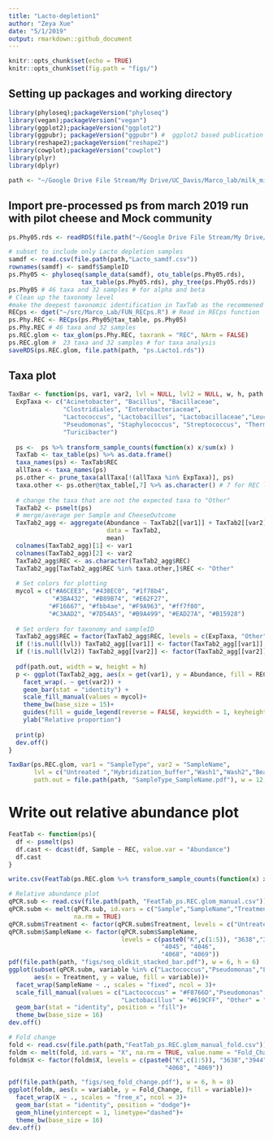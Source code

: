 ```yaml
---
title: "Lacto-depletion1"
author: "Zeya Xue"
date: "5/1/2019"
output: rmarkdown::github_document
---
```


```r
knitr::opts_chunk$set(echo = TRUE)
knitr::opts_chunk$set(fig.path = "figs/")
```

## Setting up packages and working directory 
```r
library(phyloseq);packageVersion("phyloseq")
library(vegan);packageVersion("vegan")
library(ggplot2);packageVersion("ggplot2")
library(ggpubr); packageVersion("ggpubr") #  ggplot2 based publication ready fig
library(reshape2);packageVersion("reshape2")
library(cowplot);packageVersion("cowplot")
library(plyr)
library(dplyr)

path <- "~/Google Drive File Stream/My Drive/UC_Davis/Marco_lab/milk_microbiota/Depletion_Abundant_sequences/Agilent_SureSelect/sequencing/"
```

## Import pre-processed ps from march 2019 run with pilot cheese and Mock community
```r
ps.Phy05.rds <- readRDS(file.path("~/Google Drive File Stream/My Drive/UC_Davis/Marco_lab/milk_microbiota/2017_Hilmar_sampling/Sequencing/QIIME2/", "March/ps.Phy05.rds"))

# subset to include only Lacto depletion samples
samdf <- read.csv(file.path(path,"Lacto_samdf.csv"))
rownames(samdf) <- samdf$SampleID
ps.Phy05 <- phyloseq(sample_data(samdf), otu_table(ps.Phy05.rds), 
                    tax_table(ps.Phy05.rds), phy_tree(ps.Phy05.rds))
ps.Phy05 # 46 taxa and 32 samples # for alpha and beta
# Clean up the taxonomy level
#make the deepest taxonomic identification in TaxTab as the recommened taxonomy (REC)
RECps <- dget("~/src/Marco_Lab/FUN_RECps.R") # Read in RECps function
ps.Phy.REC <- RECps(ps.Phy05@tax_table, ps.Phy05)
ps.Phy.REC # 46 taxa and 32 samples
ps.REC.glom <- tax_glom(ps.Phy.REC, taxrank = "REC", NArm = FALSE)
ps.REC.glom #  23 taxa and 32 samples # for taxa analysis
saveRDS(ps.REC.glom, file.path(path, "ps.Lacto1.rds"))
```

## Taxa plot
```r
TaxBar <- function(ps, var1, var2, lvl = NULL, lvl2 = NULL, w, h, path.out){
  ExpTaxa <- c("Acinetobacter", "Bacillus", "Bacillaceae", 
               "Clostridiales", "Enterobacteriaceae",
               "Lactococcus", "Lactobacillus", "Lactobacillaceae","Leuconostoc",
               "Pseudomonas", "Staphylococcus", "Streptococcus", "Thermus",
               "Turicibacter") 
  
  ps <-  ps %>% transform_sample_counts(function(x) x/sum(x) )  
  TaxTab <- tax_table(ps) %>% as.data.frame()
  taxa_names(ps) <- TaxTab$REC 
  allTaxa <- taxa_names(ps)
  ps.other <- prune_taxa(allTaxa[!(allTaxa %in% ExpTaxa)], ps)
  taxa.other <- ps.other@tax_table[,7] %>% as.character() # 7 for REC level 
  
  # change the taxa that are not the expected taxa to "Other" 
  TaxTab2 <- psmelt(ps)
  # merge/average per Sample and CheeseOutcome
  TaxTab2_agg <- aggregate(Abundance ~ TaxTab2[[var1]] + TaxTab2[[var2]] + REC,
                           data = TaxTab2,
                           mean)
  colnames(TaxTab2_agg)[1] <- var1
  colnames(TaxTab2_agg)[2] <- var2
  TaxTab2_agg$REC <- as.character(TaxTab2_agg$REC)
  TaxTab2_agg[TaxTab2_agg$REC %in% taxa.other,]$REC <- "Other"
  
  # Set colors for plotting
  mycol = c("#A6CEE3", "#438EC0", "#1f78b4", 
            "#3BA432", "#B89B74", "#E62F27", 
           "#F16667", "#fbb4ae", "#F9A963", "#ff7f00", 
           "#C3AAD2", "#7D54A5", "#B9A499", "#EAD27A", "#B15928")
  
  # Set orders for taxonomy and sampleID
  TaxTab2_agg$REC = factor(TaxTab2_agg$REC, levels = c(ExpTaxa, "Other"))
  if (!is.null(lvl)) TaxTab2_agg[[var1]] <- factor(TaxTab2_agg[[var1]], levels = lvl)
  if (!is.null(lvl2)) TaxTab2_agg[[var2]] <- factor(TaxTab2_agg[[var2]], levels = lvl2)
  
  pdf(path.out, width = w, height = h)
  p <- ggplot(TaxTab2_agg, aes(x = get(var1), y = Abundance, fill = REC)) +
    facet_wrap(. ~ get(var2)) + 
    geom_bar(stat = "identity") + 
    scale_fill_manual(values = mycol)+
    theme_bw(base_size = 15)+
    guides(fill = guide_legend(reverse = FALSE, keywidth = 1, keyheight = 1)) +
    ylab("Relative proportion")
  
  print(p)
  dev.off()
}

TaxBar(ps.REC.glom, var1 = "SampleType", var2 = "SampleName",
       lvl = c("Untreated ","Hybridization_buffer","Wash1","Wash2","Beads"),
       path.out = file.path(path, "SampleType_SampleName.pdf"), w = 12, h = 6)
```

# Write out relative abundance plot
```r
FeatTab <- function(ps){
  df <- psmelt(ps)
  df.cast <- dcast(df, Sample ~ REC, value.var = "Abundance")
  df.cast
}

write.csv(FeatTab(ps.REC.glom %>% transform_sample_counts(function(x) x/sum(x) )), file.path(path,"FeatTab_ps.REC.glom.csv"))

# Relative abundance plot
qPCR.sub <- read.csv(file.path(path, "FeatTab_ps.REC.glom_manual.csv"))
qPCR.subm <- melt(qPCR.sub, id.vars = c("Sample","SampleName","Treatment"),
                  na.rm = TRUE)
qPCR.subm$Treatment <- factor(qPCR.subm$Treatment, levels = c("Untreated","Treated"))
qPCR.subm$SampleName <- factor(qPCR.subm$SampleName, 
                               levels = c(paste0("K",c(1:5)), "3638","3944",
                                          "4045", "4046", 
                                          "4068", "4069"))
pdf(file.path(path, "figs/seq_oldkit_stacked_bar.pdf"), w = 6, h = 6)
ggplot(subset(qPCR.subm, variable %in% c("Lactococcus","Pseudomonas","Lactobacillus","Other")),
       aes(x = Treatment, y = value, fill = variable))+
  facet_wrap(SampleName ~ ., scales = "fixed", ncol = 3)+
  scale_fill_manual(values = c("Lactococcus" = "#F8766D","Pseudomonas" = "#00BA38", 
                               "Lactobacillus" = "#619CFF", "Other" = "#b15928"))+
  geom_bar(stat = "identity", position = "fill")+
  theme_bw(base_size = 16)
dev.off()

# Fold change
fold <- read.csv(file.path(path,"FeatTab_ps.REC.glom_manual_fold.csv"))
foldm <- melt(fold, id.vars = "X", na.rm = TRUE, value.name = "Fold_Change")
foldm$X <- factor(foldm$X, levels = c(paste0("K",c(1:5)), "3638","3944", "4045", "4046", 
                                           "4068", "4069"))

pdf(file.path(path, "figs/seq_fold_change.pdf"), w = 6, h = 8)
ggplot(foldm, aes(x = variable, y = Fold_Change, fill = variable))+
  facet_wrap(X ~ ., scales = "free_x", ncol = 3)+
  geom_bar(stat = "identity", position = "dodge")+
  geom_hline(yintercept = 1, linetype="dashed")+
  theme_bw(base_size = 16)
dev.off()
```

